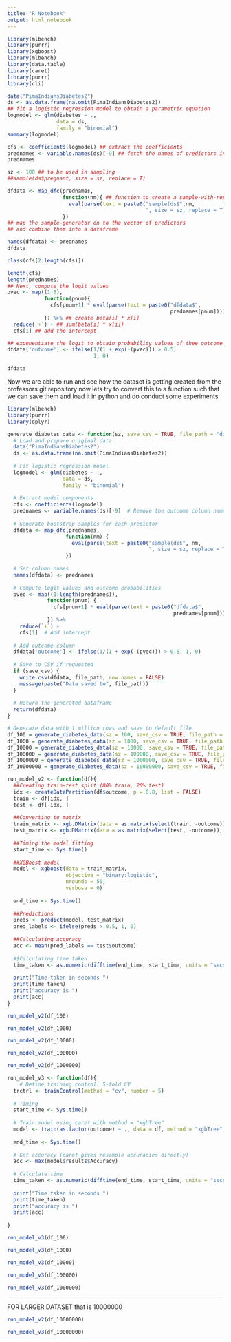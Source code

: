 ```yaml
---
title: "R Notebook"
output: html_notebook
---
```


```r

library(mlbench)
library(purrr)
library(xgboost)
library(mlbench)
library(data.table)
library(caret)
library(purrr)
library(cli)
```


```r
data("PimaIndiansDiabetes2")
ds <- as.data.frame(na.omit(PimaIndiansDiabetes2))
## fit a logistic regression model to obtain a parametric equation
logmodel <- glm(diabetes ~ .,
                data = ds,
                family = "binomial")
summary(logmodel)
```


```r
cfs <- coefficients(logmodel) ## extract the coefficients
prednames <- variable.names(ds)[-9] ## fetch the names of predictors in a vector
prednames
```


```r
sz <- 100 ## to be used in sampling
##sample(ds$pregnant, size = sz, replace = T)

dfdata <- map_dfc(prednames,
                  function(nm){ ## function to create a sample-with-replacement for each pred.
                    eval(parse(text = paste0("sample(ds$",nm,
                                             ", size = sz, replace = T)")))
                  }) 
## map the sample-generator on to the vector of predictors
## and combine them into a dataframe
```


```r
names(dfdata) <- prednames
dfdata
```


```r
class(cfs[2:length(cfs)])
```


```r
length(cfs)
length(prednames)
## Next, compute the logit values
pvec <- map((1:8),
            function(pnum){
              cfs[pnum+1] * eval(parse(text = paste0("dfdata$",
                                                     prednames[pnum])))
            }) %>% ## create beta[i] * x[i]
  reduce(`+`) + ## sum(beta[i] * x[i])
  cfs[1] ## add the intercept
```


```r
## exponentiate the logit to obtain probability values of thee outcome variable
dfdata['outcome'] <- ifelse(1/(1 + exp(-(pvec))) > 0.5,
                            1, 0)
```


```r
dfdata
```

Now we are able to run and see how the dataset is getting created from the professors git repository now lets try to convert this to a function such that we can save them and load it in python and do conduct some experiments


```r
library(mlbench)
library(purrr)
library(dplyr)

generate_diabetes_data <- function(sz, save_csv = TRUE, file_path = "diabetes_bootstrapped_data.csv") {
  # Load and prepare original data
  data("PimaIndiansDiabetes2")
  ds <- as.data.frame(na.omit(PimaIndiansDiabetes2))
  
  # Fit logistic regression model
  logmodel <- glm(diabetes ~ .,
                  data = ds,
                  family = "binomial")
  
  # Extract model components
  cfs <- coefficients(logmodel)
  prednames <- variable.names(ds)[-9]  # Remove the outcome column name
  
  # Generate bootstrap samples for each predictor
  dfdata <- map_dfc(prednames,
                   function(nm) {
                     eval(parse(text = paste0("sample(ds$", nm,
                                              ", size = sz, replace = T)")))
                   })
  
  # Set column names
  names(dfdata) <- prednames
  
  # Compute logit values and outcome probabilities
  pvec <- map((1:length(prednames)),
             function(pnum) {
               cfs[pnum+1] * eval(parse(text = paste0("dfdata$",
                                                      prednames[pnum])))
             }) %>% 
    reduce(`+`) + 
    cfs[1]  # Add intercept
  
  # Add outcome column
  dfdata['outcome'] <- ifelse(1/(1 + exp(-(pvec))) > 0.5, 1, 0)
  
  # Save to CSV if requested
  if (save_csv) {
    write.csv(dfdata, file_path, row.names = FALSE)
    message(paste("Data saved to", file_path))
  }
  
  # Return the generated dataframe
  return(dfdata)
}

```


```r
# Generate data with 1 million rows and save to default file
df_100 = generate_diabetes_data(sz = 100, save_csv = TRUE, file_path = "sample_100.csv")
df_1000 = generate_diabetes_data(sz = 1000, save_csv = TRUE, file_path = "sample_1000.csv")
df_10000 = generate_diabetes_data(sz = 10000, save_csv = TRUE, file_path = "sample_10000.csv")
df_100000 = generate_diabetes_data(sz = 100000, save_csv = TRUE, file_path = "sample_100000.csv")
df_1000000 = generate_diabetes_data(sz = 1000000, save_csv = TRUE, file_path = "sample_1000000.csv")
df_10000000 = generate_diabetes_data(sz = 10000000, save_csv = TRUE, file_path = "sample_10000000.csv")
```

```r
run_model_v2 <- function(df){
  ##Creating train-test split (80% train, 20% test)
  idx <- createDataPartition(df$outcome, p = 0.8, list = FALSE)
  train <- df[idx, ]
  test <- df[-idx, ]
  
  ##Converting to matrix
  train_matrix <- xgb.DMatrix(data = as.matrix(select(train, -outcome)), label = train$outcome)
  test_matrix <- xgb.DMatrix(data = as.matrix(select(test, -outcome)), label = test$outcome)
  
  ##Timing the model fitting
  start_time <- Sys.time()
  
  ##XGBoost model
  model <- xgboost(data = train_matrix,
                   objective = "binary:logistic",
                   nrounds = 50,
                   verbose = 0)
  
  end_time <- Sys.time()
  
  ##Predictions
  preds <- predict(model, test_matrix)
  pred_labels <- ifelse(preds > 0.5, 1, 0)
  
  ##Calculating accuracy
  acc <- mean(pred_labels == test$outcome)
  
  #$Calculating time taken
  time_taken <- as.numeric(difftime(end_time, start_time, units = "secs"))
  
  print("Time taken in seconds ")
  print(time_taken)
  print("accuracy is ")
  print(acc)
}
```


```r
run_model_v2(df_100)
```

```r
run_model_v2(df_1000)
```

```r
run_model_v2(df_10000)
```

```r
run_model_v2(df_100000)
```

```r
run_model_v2(df_1000000)
```

```r
run_model_v3 <- function(df){
    # Define training control: 5-fold CV
  trctrl <- trainControl(method = "cv", number = 5)
  
  # Timing
  start_time <- Sys.time()
  
  # Train model using caret with method = "xgbTree"
  model <- train(as.factor(outcome) ~ ., data = df, method = "xgbTree", trControl = trctrl, verbose = FALSE)
  
  end_time <- Sys.time()
  
  # Get accuracy (caret gives resample accuracies directly)
  acc <- max(model$results$Accuracy)
  
  # Calculate time
  time_taken <- as.numeric(difftime(end_time, start_time, units = "secs"))
  
  print("Time taken in seconds ")
  print(time_taken)
  print("accuracy is ")
  print(acc)
  
}

```

```r
run_model_v3(df_100)
```

```r
run_model_v3(df_1000)
```

```r
run_model_v3(df_10000)
```

```r
run_model_v3(df_100000)
```

```r
run_model_v3(df_1000000)
```



-------------
FOR LARGER DATASET that is 10000000

```r
run_model_v2(df_10000000)
```


```r
run_model_v3(df_10000000)
```